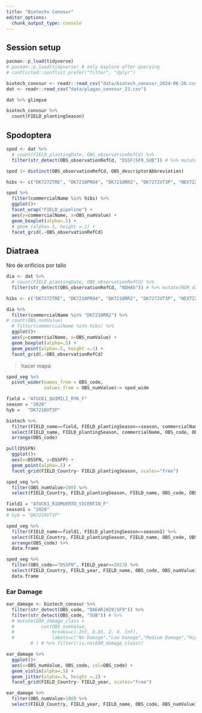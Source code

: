 ```yaml
---
title: "Biotechs Conosur"
editor_options: 
  chunk_output_type: console
---
```


## Session setup

```r
pacman::p_load(tidyverse)
# pacman::p_load(tidyverse) # only explore after querying 
# conflicted::conflict_prefer("filter", "dplyr")
```

```r
biotech_conosur <- readr::read_csv("data/biotech_conosur_2024-06-26.csv")
dat <- readr::read_csv("data/plagas_conosur_23.csv")
```

```r
dat %>% glimpse
```

```r
biotech_conosur %>% 
  count(FIELD_plantingSeason) 
```

## Spodoptera

```r
spod <- dat %>% 
  # count(FIELD_plantingDate, OBS_observationRefCd) %>% 
  filter(str_detect(OBS_observationRefCd, "DSSF|SF9_SUB")) # %>% mutate(RDR_damage_class=NA, EAR_damage_class=NA)

spod |> distinct(OBS_observationRefCd, OBS_descriptorAbbreviation)
```

```r
hibs <- c("DK7272TRE", "DK7210PRO4", "DK7210RR2", "DK7272VT3P", "NEXT226PWUE", "NK842VIPTERA3")

spod %>% 
  filter(commercialName %in% hibs) %>% 
  ggplot()+
  facet_wrap("FIELD_pipeline") + 
  aes(y=commercialName, x=OBS_numValue) +
  geom_boxplot(alpha=.5) +
  # geom_(alpha=.5, height =.1) + 
  facet_grid(.~OBS_observationRefCd)
```

## Diatraea

Nro de orificios por tallo

```r
dia <- dat %>% 
  # count(FIELD_plantingDate, OBS_observationRefCd) %>% 
  filter(str_detect(OBS_observationRefCd, "NOHAS")) # %>% mutate(RDR_damage_class=NA, EAR_damage_class=NA)
```

```r
hibs <- c("DK7272TRE", "DK7210PRO4", "DK7210RR2", "DK7272VT3P", "NEXT226PWUE", "NK842VIPTERA3")

dia %>% 
  filter(commercialName %in% "DK7210RR2") %>% 
# count(OBS_numValue)
  # filter(commercialName %in% hibs) %>% 
  ggplot()+
  aes(y=commercialName, x=OBS_numValue) +
  geom_boxplot(alpha=.5) +
  geom_point(alpha=.5, height =.1) + 
  facet_grid(.~OBS_observationRefCd)
```
 > hacer mapa


















```r
spod_veg %>% 
  pivot_wider(names_from = OBS_code, 
              values_from = OBS_numValue)-> spod_wide
```


```r
field = "ATUCK1_QUIMILI_RYK_F"	
season = "2020"	
hyb =	"DK7210VT3P"

biotech %>% 
  filter(FIELD_name==field, FIELD_plantingSeason==season, commercialName==hyb) %>% 
  select(FIELD_name, FIELD_plantingSeason, commercialName, OBS_code, OBS_numValue) %>% 
  arrange(OBS_code)
```

```r
pull(DSSFN)
  ggplot()+
  aes(x=DSSFN, y=DSSFP) +
  geom_point(alpha=.5) + 
  facet_grid(FIELD_Country~ FIELD_plantingSeason, scales="free")
```

```r
spod_veg %>% 
  filter(OBS_numValue>100) %>% 
  select(FIELD_Country, FIELD_plantingSeason, FIELD_name, OBS_code, OBS_numValue)

field1 = "ATUCK1_RIOMUERTO_VICENTIN_F"	
season1 = "2020"	
# hyb =	"DK7210VT3P"

spod_veg %>% 
  filter(FIELD_name==field1, FIELD_plantingSeason==season1) %>% 
  select(FIELD_Country, FIELD_plantingSeason, FIELD_name, OBS_code, OBS_numValue) %>% 
  arrange(OBS_code) %>% 
  data.frame
```

```r
spod_veg %>% 
  filter(OBS_code=="DSSFN", FIELD_year==2023) %>% 
  select(FIELD_Country, FIELD_year, FIELD_name, OBS_code, OBS_numValue) %>% 
  data.frame

```

### Ear Damage

```r
ear_damage <- biotech_conosur %>% 
  filter(str_detect(OBS_code, "DAEAR|HZ9|SF9")) %>%
  filter(str_detect(OBS_code, "SUB")) # %>%
  # mutate(EAR_damage_class =
  #          cut(OBS_numValue, 
  #              breaks=c(-Inf, 0.01, 2, 4, Inf), 
  #              labels=c("No Damage","Low Damage","Medium Damage","High Damage"))
         # ) # %>% filter(!is.na(EAR_damage_class))
```

```r
ear_damage %>% 
  ggplot()+
  aes(x=OBS_numValue, OBS_code, col=OBS_code) +
  geom_violin(alpha=.5) + 
  geom_jitter(alpha=.5, height =.1) + 
  facet_grid(FIELD_Country~ FIELD_year, scales="free")
```

```r
ear_damage %>% 
  filter(OBS_numValue>100) %>% 
  select(FIELD_Country, FIELD_year, FIELD_name, OBS_code, OBS_numValue)
```

